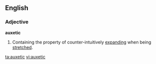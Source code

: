 ==English==

===Adjective===
'''auxetic'''

# {{chemistry}} Containing the property of counter-intuitively [[expand]]ing when being [[stretch]]ed.

[[ta:auxetic]]
[[vi:auxetic]]